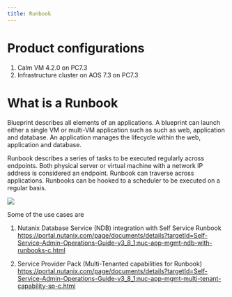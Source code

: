 ```yaml
---
title: Runbook
---
```


# Product configurations

1.  Calm VM 4.2.0 on PC7.3
2.  Infrastructure cluster on AOS 7.3 on PC7.3

# What is a Runbook

Blueprint describes all elements of an applications.  A blueprint can launch either a single VM or multi-VM application such as 
such as web, application and database.  An application manages the lifecycle within the web, application and database.

Runbook describes a series of tasks to be executed regularly across endpoints.  Both physical server or virtual machine with a 
network IP address is considered an endpoint.  Runbook can traverse across applications.  Runbooks can be hooked to a scheduler to be 
executed on a regular basis.

![](images/Runbook-Action.png)

Some of the use cases are 

1.  Nutanix Database Service (NDB) integration with Self Service Runbook
https://portal.nutanix.com/page/documents/details?targetId=Self-Service-Admin-Operations-Guide-v3_8_1:nuc-app-mgmt-ndb-with-runbooks-c.html

2.  Service Provider Pack (Multi-Tenanted capabilities for Runbook)
https://portal.nutanix.com/page/documents/details?targetId=Self-Service-Admin-Operations-Guide-v3_8_1:nuc-app-mgmt-multi-tenant-capability-sp-c.html
